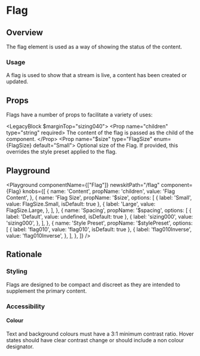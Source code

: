 

# Flag

## Overview

The flag element is used as a way of showing the status of the content.

### Usage

A flag is used to show that a stream is live, a content has been created or updated.

## Props

Flags have a number of props to facilitate a variety of uses:

<LegacyBlock $marginTop="sizing040">
  <Prop name="children" type="string" required>
    The content of the flag is passed as the child of the component.
  </Prop>
  <Prop name="$size" type="FlagSize" enum={FlagSize} default="Small">
    Optional size of the Flag.
  </Prop>
  <Prop name="$stylePreset" type="string" default="flag010">
    If provided, this overrides the style preset applied to the flag.
  </Prop>
</LegacyBlock>

## Playground

<Playground
  componentName={["Flag"]}
  newskitPath="/flag"
  component={Flag}
  knobs={[
    {
      name: 'Content',
      propName: 'children',
      value: 'Flag Content',
    },
    {
      name: 'Flag Size',
      propName: '$size',
      options: [
        {
          label: 'Small',
          value: FlagSize.Small,
          isDefault: true
        },
        {
          label: 'Large',
          value: FlagSize.Large,
        },
      ],
    },
    {
      name: 'Spacing',
      propName: '$spacing',
      options: [
        {
          label: 'Default',
          value: undefined,
          isDefault: true
        },
        {
          label: 'sizing000',
          value: 'sizing000',
        },
      ],
    },
    {
      name: 'Style Preset',
      propName: '$stylePreset',
      options: [
        {
          label: 'flag010',
          value: 'flag010',
          isDefault: true
        },
        {
          label: 'flag010Inverse',
          value: 'flag010Inverse',
        },
      ],
    },
  ]}
/>

## Rationale

### Styling

Flags are designed to be compact and discreet as they are intended to supplement the primary content.


### Accessibility

#### Colour

Text and background colours must have a 3:1 minimum contrast ratio.
Hover states should have clear contrast change or should include a non colour designator.

